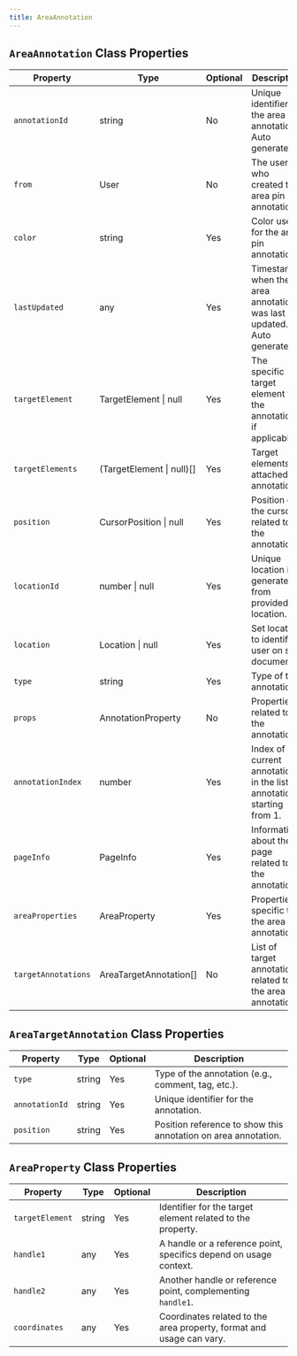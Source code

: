 ```yaml
---
title: AreaAnnotation
---
```

## `AreaAnnotation` Class Properties

| Property             | Type                           | Optional | Description |
|----------------------|--------------------------------|----------|-------------|
| `annotationId`       | string                         | No       | Unique identifier for the area pin annotation. Auto generated. |
| `from`               | User                           | No       | The user who created this area pin annotation. |
| `color`              | string                         | Yes      | Color used for the area pin annotation. |
| `lastUpdated`        | any                            | Yes      | Timestamp when the area annotation was last updated. Auto generated. |
| `targetElement`      | TargetElement \| null          | Yes      | The specific target element for the annotation, if applicable. |
| `targetElements`     | (TargetElement \| null)[]      | Yes      | Target elements of attached annotation. |
| `position`           | CursorPosition \| null         | Yes      | Position of the cursor related to the annotation. |
| `locationId`         | number \| null                 | Yes      | Unique location id generated from provided location. |
| `location`           | Location \| null               | Yes      | Set location to identify user on sub document. |
| `type`               | string                         | Yes      | Type of the annotation. |
| `props`              | AnnotationProperty             | No       | Properties related to the annotation. |
| `annotationIndex`    | number                         | Yes      | Index of current annotation in the list of annotations, starting from 1. |
| `pageInfo`           | PageInfo                       | Yes      | Information about the page related to the annotation. |
| `areaProperties`     | AreaProperty                   | Yes      | Properties specific to the area annotation. |
| `targetAnnotations`  | AreaTargetAnnotation[]         | No       | List of target annotations related to the area annotation. |

## `AreaTargetAnnotation` Class Properties

| Property         | Type    | Optional | Description |
|------------------|---------|----------|-------------|
| `type`           | string  | Yes      | Type of the annotation (e.g., comment, tag, etc.). |
| `annotationId`   | string  | Yes      | Unique identifier for the annotation. |
| `position`       | string  | Yes      | Position reference to show this annotation on area annotation. |

## `AreaProperty` Class Properties

| Property      | Type  | Optional | Description |
|---------------|-------|----------|-------------|
| `targetElement` | string | Yes      | Identifier for the target element related to the property. |
| `handle1`       | any    | Yes      | A handle or a reference point, specifics depend on usage context. |
| `handle2`       | any    | Yes      | Another handle or reference point, complementing `handle1`. |
| `coordinates`   | any    | Yes      | Coordinates related to the area property, format and usage can vary. |

